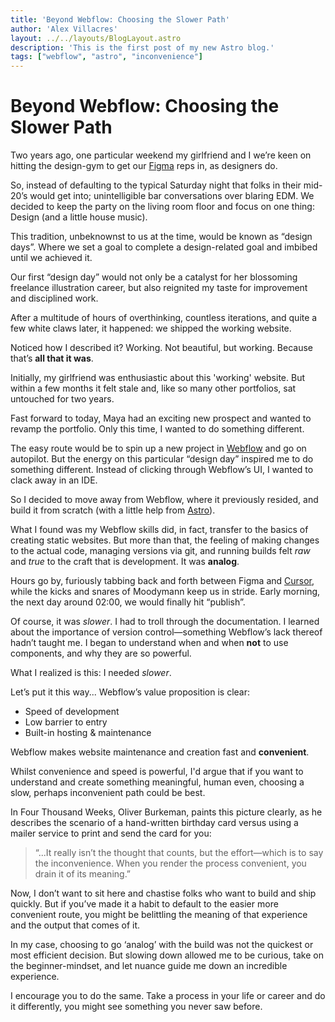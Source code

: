 ```yaml
---
title: 'Beyond Webflow: Choosing the Slower Path'
author: 'Alex Villacres'
layout: ../../layouts/BlogLayout.astro
description: 'This is the first post of my new Astro blog.'
tags: ["webflow", "astro", "inconvenience"]
---
```


# Beyond Webflow: Choosing the Slower Path
Two years ago, one particular weekend my girlfriend and I we’re keen on hitting the design-gym to get our <a href="https://www.figma.com/">Figma</a> reps in, as designers do.

So, instead of defaulting to the typical Saturday night that folks in their mid-20’s would get into; unintelligible bar conversations over blaring EDM. We decided to keep the party on the living room floor and focus on one thing: Design <span class="parens">(and a little house music)</span>.

This tradition, unbeknownst to us at the time, would be known as “design days”. Where we set a goal to complete a design-related goal and imbibed until we achieved it.

Our first “design day” would not only be a catalyst for her blossoming freelance illustration career, but also reignited my taste for improvement and disciplined work.

After a multitude of hours of overthinking, countless iterations, and quite a few white claws later, it happened: we shipped the working website.

Noticed how I described it? Working. Not beautiful, but working. Because that’s **all that it was**.

Initially, my girlfriend was enthusiastic about this 'working' website. But within a few months it felt stale and, like so many other portfolios, sat untouched for two years.

Fast forward to today, Maya had an exciting new prospect and wanted to revamp the portfolio. Only this time, I wanted to do something different.

The easy route would be to spin up a new project in <a href="https://webflow.com/">Webflow</a> and go on autopilot. But the energy on this particular “design day” inspired me to do something different. Instead of clicking through Webflow’s UI, I wanted to clack away in an IDE.

So I decided to move away from Webflow, where it previously resided, and build it from scratch <span class="parens">(with a little help from <a href="https://astro.build/">Astro</a>)</span>.

What I found was my Webflow skills did, in fact, transfer to the basics of creating static websites. But more than that, the feeling of making changes to the actual code, managing versions via git, and running builds felt *raw* and *true* to the craft that is development. It was **analog**.

Hours go by, furiously tabbing back and forth between Figma and <a href="https://cursor.com/ ">Cursor</a>, while the kicks and snares of <PreviewCard title="moodymann" image={Moodymann} description="Moodymann is a Detroit DJ and producer fusing house, funk, soul, and jazz." href="https://www.moodymann.com/">Moodymann</PreviewCard> keep us in stride. Early morning, the next day around 02:00, we would finally hit “publish”.

Of course, it was *slower*. I had to troll through the documentation. I learned about the importance of version control—something Webflow’s lack thereof hadn’t taught me. I began to understand when and when **not** to use components, and why they are so powerful.

What I realized is this: I needed *slower*.

Let’s put it this way... Webflow’s value proposition is clear:

- Speed of development
- Low barrier to entry
- Built-in hosting & maintenance

Webflow makes website maintenance and creation fast and **convenient**.

Whilst convenience and speed is powerful, I'd argue that if you want to understand and create something meaningful, human even, choosing a slow, perhaps inconvenient path could be best.

In <PreviewCard title="Four Thousand Weeks" image={fourThousandWeeks} description="Four Thousand Weeks is a book about using our limited time wisely and focusing on what matters." href="https://www.oliverburkeman.com/fourthousandweeks">Four Thousand Weeks</PreviewCard>, <PreviewCard title="Oliver Burkeman" image={OliverBurkeman} description="Oliver Burkeman is a world renouned author who explores the intersection of spirituality within a mortal context" href="https://www.oliverburkeman.com/">Oliver Burkeman</PreviewCard>, paints this picture clearly, as he describes the scenario of a hand-written birthday card versus using a mailer service to print and send the card for you:

<BlockQuote website="https://www.oliverburkeman.com/" author="Oliver Burkeman" avatar={OliverBurkeman} link1="https://www.oliverburkeman.com/fourthousandweeks" pill1="Four Thousand Weeks">“...It really isn’t the thought that counts, but the effort—which is to say the inconvenience. When you render the process convenient, you drain it of its meaning.”</BlockQuote>

Now, I don’t want to sit here and chastise folks who want to build and ship quickly. But if you’ve made it a habit to default to the easier more convenient route, you might be belittling the meaning of that experience and the output that comes of it.

In my case, choosing to go ‘analog’ with the build was not the quickest or most efficient decision. But slowing down allowed me to be curious, take on the beginner-mindset, and let nuance guide me down an incredible experience.

I encourage you to do the same. Take a process in your life or career and do it differently, you might see something you never saw before.